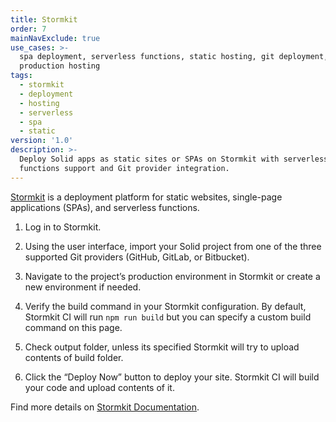 ```yaml
---
title: Stormkit
order: 7
mainNavExclude: true
use_cases: >-
  spa deployment, serverless functions, static hosting, git deployment,
  production hosting
tags:
  - stormkit
  - deployment
  - hosting
  - serverless
  - spa
  - static
version: '1.0'
description: >-
  Deploy Solid apps as static sites or SPAs on Stormkit with serverless
  functions support and Git provider integration.
---
```


[Stormkit](https://www.stormkit.io) is a deployment platform for static websites, single-page applications (SPAs), and serverless functions.

1. Log in to Stormkit.

2. Using the user interface, import your Solid project from one of the three supported Git providers (GitHub, GitLab, or Bitbucket).

3. Navigate to the project’s production environment in Stormkit or create a new environment if needed.

4. Verify the build command in your Stormkit configuration. By default, Stormkit CI will run `npm run build` but you can specify a custom build command on this page.

5. Check output folder, unless its specified Stormkit will try to upload contents of build folder. 

6. Click the “Deploy Now” button to deploy your site. Stormkit CI will build your code and upload contents of it.

Find more details on [Stormkit Documentation](https://stormkit.io/docs).
